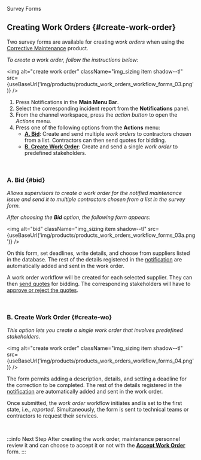 
<span className="hero__title">Survey Forms</span>
<br/>

## Creating Work Orders {#create-work-order}
Two survey forms are available for creating _work orders_ when using the [Corrective Maintenance](/docs/products/corrective_maintenance/cm_overview) product.

<div className="alert alert--primary">

_To create a work order, follow the instructions below:_

<img alt="create work order" className="img_sizing item shadow--tl" src={useBaseUrl('img/products/products_work_orders_workflow_forms_03.png')} />
<br/>

1. Press <span className="badge badge--primary">Notifications</span> in the **Main Menu Bar**.
2. Select the corresponding incident report from the **Notifications** panel.
3. From the channel workspace, press the _action button_ to open the _Actions_ menu.
4. Press one of the following options from the **Actions** menu:
    - [**A. Bid**](#bid): Create and send multiple _work orders_ to contractors chosen from a list. Contractors can then send quotes for bidding.
    - [**B. Create Work Order**](#create-wo): Create and send a single _work order_ to predefined stakeholders.

</div>
<br/>

<div className="alert alert--primary">

### A. Bid {#bid}
_Allows supervisors to create a work order for the notified maintenance issue and send it to multiple contractors chosen from a list in the survey form._

_After choosing the **Bid** option, the following form appears:_

<img alt="bid" className="img_sizing item shadow--tl" src={useBaseUrl('img/products/products_work_orders_workflow_forms_03a.png')} />
<br/>

On this form, set deadlines, write details, and choose from suppliers listed in the database. The rest of the details registered in the [notification](/docs/products/workflows/notifications/overview) are automatically added and sent in the work order.

A work order workflow will be created for each selected supplier. They can then [send quotes](/docs/products/workflows/budget_management/related-product/cm/surveys) for bidding. The corresponding stakeholders will have to [approve or reject the quotes](/docs/products/workflows/budget_management/related-product/cm/approval).


</div>
<br/>

<div className="alert alert--primary">

### B. Create Work Order {#create-wo}
_This option lets you create a single work order that involves predefined stakeholders._

<img alt="create work order" className="img_sizing item shadow--tl" src={useBaseUrl('img/products/products_work_orders_workflow_forms_04.png')} />
<br/>

The form permits adding a description, details, and setting a deadline for the correction to be completed. The rest of the details registered in the [notification](/docs/products/workflows/notifications/overview) are automatically added and sent in the work order.

Once submitted, the _work order_ workflow initiates and is set to the first state, i.e., _reported_. Simultaneously, the form is sent to technical teams or contractors to request their services.

</div>
<br/>

:::info Next Step
After creating the work order, maintenance personnel review it and can choose to accept it or not with the [**Accept Work Order**](surveys-accept-wo) form.
:::

